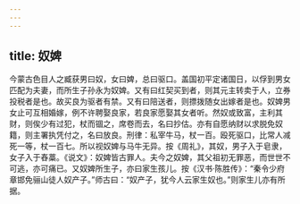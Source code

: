 ```yaml
---
---
---
```

title: 奴婢
---




今蒙古色目人之臧获男曰奴，女曰婢，总曰驱口。盖国初平定诸国日，以俘到男女匹配为夫妻，而所生子孙永为奴婢。又有曰红契买到者，则其元主转卖于人，立券投税者是也。故买良为驱者有禁。又有曰陪送者，则摽拨随女出嫁者是也。奴婢男女止可互相婚嫁，例不许聘娶良家，若良家愿娶其女者听。然奴或致富，主利其财，则俟少有过犯，杖而锢之，席卷而去，名曰抄估。亦有自愿纳财以求脱免奴籍，则主署执凭付之，名曰放良。刑律：私宰牛马，杖一百。殴死驱口，比常人减死一等，杖一百七。所以视奴婢与马牛无异。按《周礼》，其奴，男子入于皂隶，女子入于舂藁。《说文》：奴婢皆古罪人。夫今之奴婢，其父祖初无罪恶，而世世不可逃，亦可痛已。又奴婢所生子，亦曰家生孩儿。按《汉书·陈胜传》：“秦令少府章邯免骊山徒人奴产子。”师古曰：“奴产子，犹今人云家生奴也。”则家生儿亦有所据。
